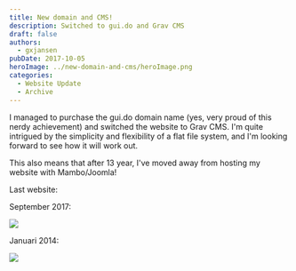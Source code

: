 ```yaml
---
title: New domain and CMS!
description: Switched to gui.do and Grav CMS
draft: false
authors:
  - gxjansen
pubDate: 2017-10-05
heroImage: ../new-domain-and-cms/heroImage.png
categories:
  - Website Update
  - Archive
---
```

I managed to purchase the gui.do domain name (yes, very proud of this nerdy achievement) and switched the website to Grav CMS. I'm quite intrigued by the simplicity and flexibility of a flat file system, and I'm looking forward to see how it will work out.

This also means that after 13 year, I've moved away from hosting my website with Mambo/Joomla!

Last website:

September 2017:

![](../new-domain-and-cms/SCR-20240626-uqpw.png)

Januari 2014:

![](../new-domain-and-cms/SCR-20240627-bndm.png)
